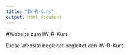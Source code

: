 ```yaml
---
title: "IW-R-Kurs"
output: html_document
---
```


#Website zum IW-R-Kurs

Diese Website begleitet begleitet den IW-R-Kurs. 